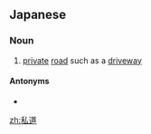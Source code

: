 ==Japanese==
{{ja-kanjitab|し|どう|yomi=on}}

===Noun===
{{ja-noun|しどう}}

# [[private]] [[road]] such as a [[driveway]]

====Antonyms====
* {{ja-r|公道|こうどう}}

[[zh:私道]]